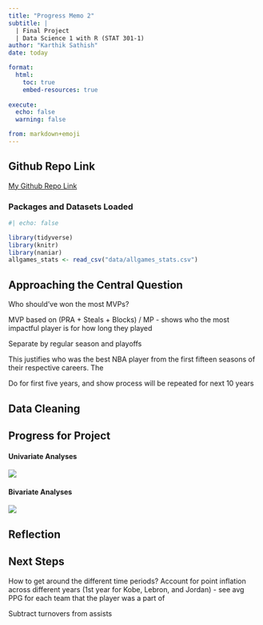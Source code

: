 ```yaml
---
title: "Progress Memo 2"
subtitle: |
  | Final Project 
  | Data Science 1 with R (STAT 301-1)
author: "Karthik Sathish"
date: today

format:
  html:
    toc: true
    embed-resources: true
    
execute:
  echo: false
  warning: false

from: markdown+emoji 
---
```





::: {.callout-tip icon=false}

## Github Repo Link


[My Github Repo Link](https://github.com/stat301-1-2023-fall/final-project-1-kvsathish)
:::


### Packages and Datasets Loaded
```r
#| echo: false

library(tidyverse)
library(knitr)
library(naniar)
allgames_stats <- read_csv("data/allgames_stats.csv")
```

## Approaching the Central Question

Who should've won the most MVPs?

MVP based on (PRA + Steals + Blocks) / MP - shows who the most impactful player is for how long they played

Separate by regular season and playoffs


This justifies who was the best NBA player from the first fifteen seasons of their respective careers. The 

Do for first five years, and show process will be repeated for next 10 years

## Data Cleaning

## Progress for Project



#### Univariate Analyses

![](plots/kobe_score1.png)


#### Bivariate Analyses

![](plots/kobe_sbd1.png)

## Reflection

## Next Steps
How to get around the different time periods? Account for point inflation across different years (1st year for Kobe, Lebron, and Jordan) - see avg PPG for each team that the player was a part of

Subtract turnovers from assists



